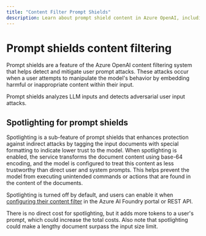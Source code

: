 ```yaml
---
title: "Content Filter Prompt Shields"
description: Learn about prompt shield content in Azure OpenAI, including user prompt attacks and indirect attack severity definitions.
---
```


# Prompt shields content filtering

Prompt shields are a feature of the Azure OpenAI content filtering system that helps detect and mitigate user prompt attacks. These attacks occur when a user attempts to manipulate the model's behavior by embedding harmful or inappropriate content within their input.

Prompt shields analyzes LLM inputs and detects adversarial user input attacks.


<PromptShieldAttackInfo />

## Spotlighting for prompt shields

Spotlighting is a sub-feature of prompt shields that enhances protection against indirect attacks by tagging the input documents with special formatting to indicate lower trust to the model. When spotlighting is enabled, the service transforms the document content using base-64 encoding, and the model is configured to treat this content as less trustworthy than direct user and system prompts. This helps prevent the model from executing unintended commands or actions that are found in the content of the documents.

Spotlighting is turned off by default, and users can enable it when [configuring their content filter](../how-to/content-filters) in the Azure AI Foundry portal or REST API.

There is no direct cost for spotlighting, but it adds more tokens to a user's prompt, which could increase the total costs. Also note that spotlighting could make a lengthy document surpass the input size limit. 

